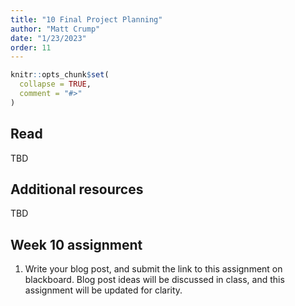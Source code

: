 ```yaml
---
title: "10 Final Project Planning"
author: "Matt Crump"
date: "1/23/2023"
order: 11
---
```


```r
knitr::opts_chunk$set(
  collapse = TRUE,
  comment = "#>"
)
```

## Read

TBD

## Additional resources

TBD


## Week 10 assignment

1. Write your blog post, and submit the link to this assignment on blackboard. Blog post ideas will be discussed in class, and this assignment will be updated for clarity.

